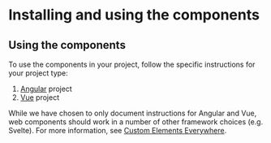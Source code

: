 
<Meta title="Getting started" />

# Installing and using the components

## Using the components

To use the components in your project, follow the specific instructions for your project type:

1. [Angular](/story/usage-with-angular--page) project
2. [Vue](/story/usage-with-vue--page) project

While we have chosen to only document instructions for Angular and Vue, web components should work in a number of other framework
choices (e.g. Svelte). For more information, see [Custom Elements Everywhere](https://custom-elements-everywhere.com/).
